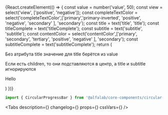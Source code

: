 


<Meta
    title='Компоненты/CircularProgressBar'
    component={CircularProgressBar}
/>


<!-- Canvas -->

<Story name='CircularProgressBar'>
    {React.createElement(() => {
        const value = number('value', 50);
        const view = select('view', ['positive', 'negative']);
        const completeTextColor = select('completeTextColor',['primary','primary-inverted', 'positive', 'negative', 'secondary' ], 'secondary');
        const title = text('title', 'title');
        const titleComplete = text('titleComplete');
        const subtitle = text('subtitle', 'subtitle');
        const contentColor = select('contentColor',['primary', 'secondary', 'tertiary', 'positive', 'negative' ], 'secondary');
        const subtitleComplete = text('subtitleComplete');
        return (
            <React.Fragment>
                <CircularProgressBar
                    value={value}
                    view={view}
                    title={title}
                    titleComplete={titleComplete}
                    subtitle={subtitle}
                    contentColor={contentColor}
                    subtitleComplete={subtitleComplete}
                    stroke={boolean('stroke', true)}
                    direction={select('direction', ['clockwise', 'counter-clockwise'], 'clockwise')}
                    fillComplete={boolean('fillComplete', false)}
                    completeTextColor={completeTextColor}
                    height={number('height', 0)}
                    size={select('size', ['xs', 's', 'm', 'l', 'xl', 'xxl'], 'l')}
                />
                <p>Без атрибута title значение для title берётся из value</p>
                <CircularProgressBar
                    value={value}
                    view={view}
                    subtitle={subtitle}
                    size='l'
                />
                <p>Если есть children, то они подставляются в центр, а title и subtitle игнорируются</p>
                <CircularProgressBar
                    value={value}
                    view={view}
                    title={title}
                    subtitle={subtitle}
                    size='l'
                >
                    <p>Hello</p>
                </CircularProgressBar>
            </React.Fragment>
        )
    })}
</Story>


<!-- Docs -->

<ComponentHeader
    name='CircularProgressBar'
    version={version}
    package='@alfalab/core-components/circular-progress-bar'
    stage={2}
/>

```jsx
import { CircularProgressBar } from '@alfalab/core-components/circular-progress-bar';
```

<Tabs
    description={<Description />}
    changelog={<Changelog />}
    props={<Props of={CircularProgressBar} />}
    cssVars={<CssVars css={styles} />}
/>
